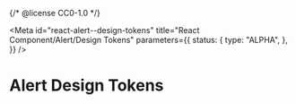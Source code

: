 {/* @license CC0-1.0 */}


<Meta
  id="react-alert--design-tokens"
  title="React Component/Alert/Design Tokens"
  parameters={{
    status: {
      type: "ALPHA",
    },
  }}
/>

# Alert Design Tokens

<ComponentTokensSection tokens={tokens} definition={tokensDefinition} component="utrecht-alert" />
